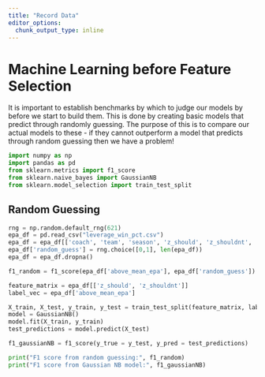 ```yaml
---
title: "Record Data"
editor_options: 
  chunk_output_type: inline
---
```


# Machine Learning before Feature Selection
It is important to establish benchmarks by which to judge our models by before we start to build them. This is done by creating basic models that predict through randomly guessing. The purpose of this is to compare our actual models to these - if they cannot outperform a model that predicts through random guessing then we have a problem!

```python
import numpy as np
import pandas as pd
from sklearn.metrics import f1_score
from sklearn.naive_bayes import GaussianNB
from sklearn.model_selection import train_test_split
```


## Random Guessing
```python
rng = np.random.default_rng(621)
epa_df = pd.read_csv("leverage_win_pct.csv")
epa_df = epa_df[['coach', 'team', 'season', 'z_should', 'z_shouldnt', 'above_mean_epa']]
epa_df['random_guess'] = rng.choice([0,1], len(epa_df))
epa_df = epa_df.dropna()
```

```python
f1_random = f1_score(epa_df['above_mean_epa'], epa_df['random_guess'])
```

```python
feature_matrix = epa_df[['z_should', 'z_shouldnt']]
label_vec = epa_df['above_mean_epa']

X_train, X_test, y_train, y_test = train_test_split(feature_matrix, label_vec, test_size=0.2, random_state=621)
model = GaussianNB()
model.fit(X_train, y_train)
test_predictions = model.predict(X_test)

f1_gaussianNB = f1_score(y_true = y_test, y_pred = test_predictions)

print("F1 score from random guessing:", f1_random)
print("F1 score from Gaussian NB model:", f1_gaussianNB)
```

